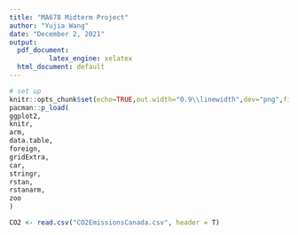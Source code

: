 ```yaml
---
title: "MA678 Midterm Project"
author: "Yujia Wang"
date: "December 2, 2021"
output:
  pdf_document: 
          latex_engine: xelatex
  html_document: default
---
```


```r
# set up
knitr::opts_chunk$set(echo=TRUE,out.width="0.9\\linewidth",dev="png",fig.align='center')
pacman::p_load(
ggplot2,
knitr,
arm,
data.table,
foreign,
gridExtra,
car,
stringr,
rstan,
rstanarm,
zoo
)
```

```r
CO2 <- read.csv("CO2EmissionsCanada.csv", header = T)
```



```r

```




```r

```



